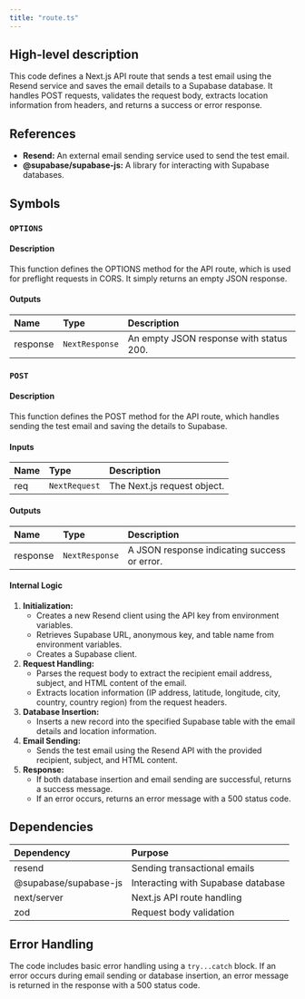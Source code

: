 ```yaml
---
title: "route.ts"
---
```


## High-level description
This code defines a Next.js API route that sends a test email using the Resend service and saves the email details to a Supabase database. It handles POST requests, validates the request body, extracts location information from headers, and returns a success or error response.

## References
- **Resend:** An external email sending service used to send the test email.
- **@supabase/supabase-js:** A library for interacting with Supabase databases.

## Symbols
### `OPTIONS`
#### Description
This function defines the OPTIONS method for the API route, which is used for preflight requests in CORS. It simply returns an empty JSON response.

#### Outputs
| Name | Type | Description |
|:-----|:-----|:------------|
| response | `NextResponse` | An empty JSON response with status 200. |

### `POST`
#### Description
This function defines the POST method for the API route, which handles sending the test email and saving the details to Supabase.

#### Inputs
| Name | Type | Description |
|:-----|:-----|:------------|
| req | `NextRequest` | The Next.js request object. |

#### Outputs
| Name | Type | Description |
|:-----|:-----|:------------|
| response | `NextResponse` | A JSON response indicating success or error. |

#### Internal Logic
1. **Initialization:**
   - Creates a new Resend client using the API key from environment variables.
   - Retrieves Supabase URL, anonymous key, and table name from environment variables.
   - Creates a Supabase client.
2. **Request Handling:**
   - Parses the request body to extract the recipient email address, subject, and HTML content of the email.
   - Extracts location information (IP address, latitude, longitude, city, country, country region) from the request headers.
3. **Database Insertion:**
   - Inserts a new record into the specified Supabase table with the email details and location information.
4. **Email Sending:**
   - Sends the test email using the Resend API with the provided recipient, subject, and HTML content.
5. **Response:**
   - If both database insertion and email sending are successful, returns a success message.
   - If an error occurs, returns an error message with a 500 status code.

## Dependencies
| Dependency | Purpose |
|:-----------|:--------|
| resend | Sending transactional emails |
| @supabase/supabase-js | Interacting with Supabase database |
| next/server | Next.js API route handling |
| zod | Request body validation |

## Error Handling
The code includes basic error handling using a `try...catch` block. If an error occurs during email sending or database insertion, an error message is returned in the response with a 500 status code.
